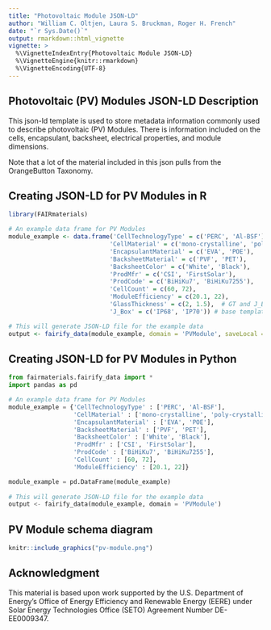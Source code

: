 ```yaml
---
title: "Photovoltaic Module JSON-LD"
author: "William C. Oltjen, Laura S. Bruckman, Roger H. French"
date: "`r Sys.Date()`"
output: rmarkdown::html_vignette
vignette: >
  %\VignetteIndexEntry{Photovoltaic Module JSON-LD}
  %\VignetteEngine{knitr::rmarkdown}
  %\VignetteEncoding{UTF-8}
---
```


Photovoltaic (PV) Modules JSON-LD Description
-----------------------------------
This json-ld template is used to store metadata information commonly used to describe photovoltaic (PV) Modules. There is information included on the cells, encapsulant, backsheet, electrical properties, and module dimensions. 

Note that a lot of the material included in this json pulls from the OrangeButton Taxonomy. 

Creating JSON-LD for PV Modules in R
------------------------------------------
```r
library(FAIRmaterials)

# An example data frame for PV Modules
module_example <- data.frame('CellTechnologyType' = c('PERC', 'Al-BSF'),
                            'CellMaterial' = c('mono-crystalline', 'poly-crystalline'),
                            'EncapsulantMaterial' = c('EVA', 'POE'),
                            'BacksheetMaterial' = c('PVF', 'PET'),
                            'BacksheetColor' = c('White', 'Black'),
                            'ProdMfr' = c('CSI', 'FirstSolar'),
                            'ProdCode' = c('BiHiKu7', 'BiHiKu7255'),
                            'CellCount' = c(60, 72),
                            'ModuleEfficiency' = c(20.1, 22),
                            'GlassThickness' = c(2, 1.5),  # GT and J_Box are not included in the
                            'J_Box' = c('IP68', 'IP70')) # base template, but they still have a spot!

# This will generate JSON-LD file for the example data
output <- fairify_data(module_example, domain = 'PVModule', saveLocal = TRUE)
```

Creating JSON-LD for PV Modules in Python
------------------------------------------
```python
from fairmaterials.fairify_data import *
import pandas as pd

# An example data frame for PV Modules
module_example = {'CellTechnologyType' : ['PERC', 'Al-BSF'],
                  'CellMaterial' : ['mono-crystalline', 'poly-crystalline'],
                  'EncapsulantMaterial' : ['EVA', 'POE'],
                  'BacksheetMaterial' : ['PVF', 'PET'],
                  'BacksheetColor' : ['White', 'Black'],
                  'ProdMfr' : ['CSI', 'FirstSolar'],
                  'ProdCode' : ['BiHiKu7', 'BiHiKu7255'],
                  'CellCount' : [60, 72],
                  'ModuleEfficiency' : [20.1, 22]}

module_example = pd.DataFrame(module_example)
                            
# This will generate JSON-LD file for the example data
output <- fairify_data(module_example, domain = 'PVModule')
```


PV Module schema diagram
--------------------------

```r
knitr::include_graphics("pv-module.png")
```

Acknowledgment
--------------------------
This material is based upon work supported by the U.S. Department of Energy’s Office of Energy Efficiency and Renewable Energy (EERE) under Solar Energy Technologies Office (SETO) Agreement Number DE-EE0009347.

